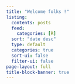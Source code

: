 ```yaml
---
title: "Welcome folks !"
listing:
  contents: posts
  feed: 
    categories: [R]
  sort: "date desc"
  type: default
  categories: true
  sort-ui: false
  filter-ui: false
page-layout: full
title-block-banner: true
---
```



